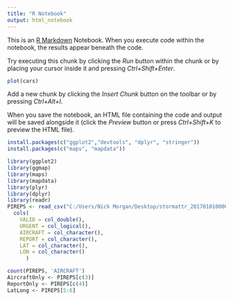 ```yaml
---
title: "R Notebook"
output: html_notebook
---
```


This is an [R Markdown](http://rmarkdown.rstudio.com) Notebook. When you execute code within the notebook, the results appear beneath the code. 

Try executing this chunk by clicking the *Run* button within the chunk or by placing your cursor inside it and pressing *Ctrl+Shift+Enter*. 

```r
plot(cars)
```

Add a new chunk by clicking the *Insert Chunk* button on the toolbar or by pressing *Ctrl+Alt+I*.

When you save the notebook, an HTML file containing the code and output will be saved alongside it (click the *Preview* button or press *Ctrl+Shift+K* to preview the HTML file).

```r
install.packages(c("ggplot2","devtools", "dplyr", "stringer"))
install.packages(c("maps", "mapdata"))

library(ggplot2)
library(ggmap)
library(maps)
library(mapdata)
library(plyr)
library(dplyr)
library(readr)
PIREPS <- read_csv("C:/Users/Nick Morgan/Desktop/stormattr_201701010000_201705010000 (1).csv")
  cols(
    VALID = col_double(),
    URGENT = col_logical(),
    AIRCRAFT = col_character(),
    REPORT = col_character(),
    LAT = col_character(),
    LON = col_character()
      )

count(PIREPS, 'AIRCRAFT')
AircraftOnly <- PIREPS[c(3)]
ReportOnly <- PIREPS[c(4)]
LatLong <- PIREPS[5:6]

```

